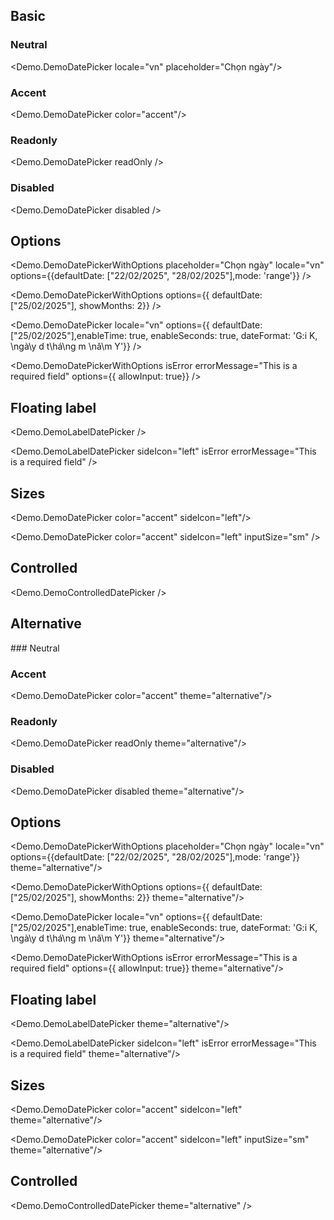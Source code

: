 
## Basic

### Neutral
<Demo.DemoDatePicker locale="vn" placeholder="Chọn ngày"/>

### Accent
<Demo.DemoDatePicker color="accent"/>

### Readonly
<Demo.DemoDatePicker readOnly />

### Disabled
<Demo.DemoDatePicker disabled />

## Options
<Demo.DemoDatePickerWithOptions placeholder="Chọn ngày" locale="vn"   options={{defaultDate: ["22/02/2025", "28/02/2025"],mode: 'range'}} />

<Demo.DemoDatePickerWithOptions options={{ defaultDate: ["25/02/2025"], showMonths: 2}} />

<Demo.DemoDatePicker locale="vn" options={{ defaultDate: ["25/02/2025"],enableTime: true, enableSeconds: true, dateFormat: 'G:i K, \\ngà\\y d t\\há\\ng m \\nă\\m Y'}} />   

<Demo.DemoDatePickerWithOptions isError errorMessage="This is a required field" options={{ allowInput: true}} />

## Floating label
<Demo.DemoLabelDatePicker /> 

<Demo.DemoLabelDatePicker sideIcon="left" isError errorMessage="This is a required field" /> 


## Sizes
<Demo.DemoDatePicker color="accent" sideIcon="left"/>

<Demo.DemoDatePicker color="accent" sideIcon="left" inputSize="sm" />

## Controlled
<Demo.DemoControlledDatePicker />

## Alternative

<div className="bg-[var(--background-alternative)] p-4 rounded-md flex flex-col gap-4">
### Neutral
<Demo.DemoDatePicker locale="vn" placeholder="Chọn ngày"theme="alternative"/>

### Accent
<Demo.DemoDatePicker color="accent" theme="alternative"/>

### Readonly
<Demo.DemoDatePicker readOnly theme="alternative"/>

### Disabled
<Demo.DemoDatePicker disabled theme="alternative"/>

## Options
<Demo.DemoDatePickerWithOptions placeholder="Chọn ngày" locale="vn"   options={{defaultDate: ["22/02/2025", "28/02/2025"],mode: 'range'}} theme="alternative"/>

<Demo.DemoDatePickerWithOptions options={{ defaultDate: ["25/02/2025"], showMonths: 2}} theme="alternative"/>

<Demo.DemoDatePicker locale="vn" options={{ defaultDate: ["25/02/2025"],enableTime: true, enableSeconds: true, dateFormat: 'G:i K, \\ngà\\y d t\\há\\ng m \\nă\\m Y'}} theme="alternative"/>   

<Demo.DemoDatePickerWithOptions isError errorMessage="This is a required field" options={{ allowInput: true}} theme="alternative"/>

## Floating label
<Demo.DemoLabelDatePicker theme="alternative"/> 

<Demo.DemoLabelDatePicker sideIcon="left" isError errorMessage="This is a required field" theme="alternative"/> 


## Sizes
<Demo.DemoDatePicker color="accent" sideIcon="left" theme="alternative"/>

<Demo.DemoDatePicker color="accent" sideIcon="left" inputSize="sm" theme="alternative"/>

## Controlled
<Demo.DemoControlledDatePicker theme="alternative" />

</div>

<div className='h-96'></div>